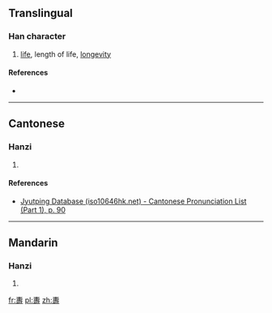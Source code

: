 {{also|壽}}
==Translingual==

===Han character===
{{Han char|rn=33|rad=士|as=12|sn=15|four=|canj=手一口木戈 (QMRDI)}}

# [[life]], length of life, [[longevity]]

====References====
* {{Han ref|kx=0244.111|hdz=10490.010|uh=5900|ud=22784}}

----

==Cantonese==

===Hanzi===
{{yue-hanzi|jyut=[[sau6]]|y=sau6}}

# {{defn|lang=yue|sort=士12}}

====References====
* [http://www.iso10646hk.net/jp/document/download.jsp Jyutping Database (iso10646hk.net) - Cantonese Pronunciation List (Part 1), p. 90]

----

==Mandarin==

===Hanzi===
{{cmn-hanzi|pin=[[shòu]] ([[shou4]])|wg=shou<sup>4</sup>}}

# {{defn|lang=cmn|sort=士12}}

[[fr:夀]]
[[pl:夀]]
[[zh:夀]]